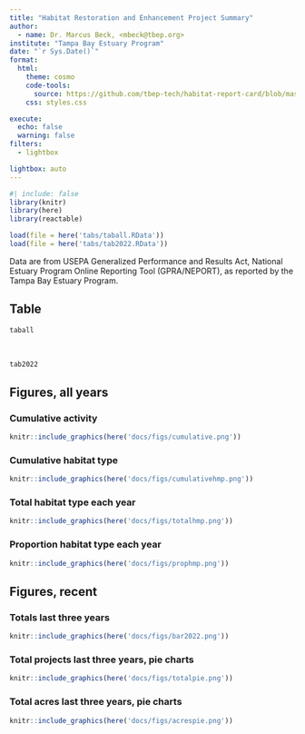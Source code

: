 ```yaml
---
title: "Habitat Restoration and Enhancement Project Summary"
author: 
  - name: Dr. Marcus Beck, <mbeck@tbep.org>
institute: "Tampa Bay Estuary Program"
date: "`r Sys.Date()`"
format:
  html:
    theme: cosmo
    code-tools: 
      source: https://github.com/tbep-tech/habitat-report-card/blob/master/docs/summaries.qmd
    css: styles.css

execute:
  echo: false
  warning: false
filters:
  - lightbox

lightbox: auto
---
```


```r
#| include: false
library(knitr)
library(here)
library(reactable)

load(file = here('tabs/taball.RData'))
load(file = here('tabs/tab2022.RData'))
```

Data are from USEPA Generalized Performance and Results Act, National Estuary Program Online Reporting Tool (GPRA/NEPORT), as reported by the Tampa Bay Estuary Program.

::: panel-tabset

## Table

```r
taball
```

<br>

```r
tab2022
```

## Figures, all years

### Cumulative activity

```r
knitr::include_graphics(here('docs/figs/cumulative.png'))
```

### Cumulative habitat type

```r
knitr::include_graphics(here('docs/figs/cumulativehmp.png'))
```

### Total habitat type each year

```r
knitr::include_graphics(here('docs/figs/totalhmp.png'))
```

### Proportion habitat type each year

```r
knitr::include_graphics(here('docs/figs/prophmp.png'))
```

## Figures, recent

### Totals last three years

```r
knitr::include_graphics(here('docs/figs/bar2022.png'))
```

### Total projects last three years, pie charts

```r
knitr::include_graphics(here('docs/figs/totalpie.png'))
```

### Total acres last three years, pie charts 

```r
knitr::include_graphics(here('docs/figs/acrespie.png'))
```

:::
